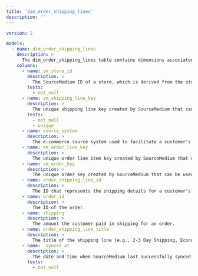 ```yaml
---
title: 'dim_order_shipping_lines'
description: ''
---
```


```yaml
version: 2

models:
  - name: dim_order_shipping_lines
    description: >
      The dim_order_shipping_lines table contains dimensions associated with shipping lines applied to orders.
    columns:
      - name: sm_store_id
        description: >
          The SourceMedium ID of a store, which is derived from the store's myshopify.com domain.
        tests:
          - not_null
      - name: sm_shipping_line_key
        description: >
          The unique shipping line key created by SourceMedium that can be used to join shipping line dimensions to related tables.
        tests:
          - not_null
          - unique
      - name: source_system
        description: >
          The e-commerce source system used to facilitate a customer's order.
      - name: sm_order_line_key
        description: >
          The unique order line item key created by SourceMedium that can be used to join order line item dimensions to related tables.
      - name: sm_order_key
        description: >
          The unique order key created by SourceMedium that can be used to join order dimensions to related tables.
      - name: order_shipping_line_id
        description: >
          The ID that represents the shipping details for a customer's order.
      - name: order_id
        description: >
          The ID of the order.
      - name: shipping
        description: >
          The amount the customer paid in shipping for an order.
      - name: order_shipping_line_title
        description: >
          The title of the shipping line (e.g., 2-3 Day Shipping, Economy Shipping).
      - name: _synced_at
        description: >
          The date and time when SourceMedium last successfully synced the row of data.
        tests:
          - not_null
```